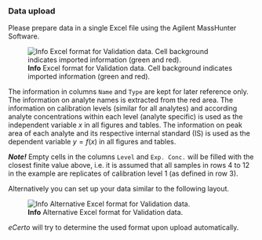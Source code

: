 ### Data upload

Please prepare data in a single Excel file using the Agilent MassHunter Software.

![**Info** Excel format for Validation data. Cell background indicates imported information (green and red).](fig/V_Modul_Import.png)

The information in columns `Name` and `Type` are kept for later reference only.
The information on analyte names is extracted from the red area.
The information on calibration levels (similar for all analytes) and according
analyte concentrations within each level (analyte specific) is used as the
independent variable $x$ in all figures and tables.
The information on peak area of each analyte and its respective internal 
standard (IS) is used as the dependent variable $y=f(x)$ in all figures and tables.

***Note!***
Empty cells in the columns `Level` and `Exp. Conc.` will be filled with the
closest finite value above, i.e. it is assumed that all samples in rows 4 to 12
in the example are replicates of calibration level 1 (as defined in row 3).

Alternatively you can set up your data similar to the following layout.

![**Info** Alternative Excel format for Validation data.](fig/V_Modul_Import2.png)

*eCerto* will try to determine the used format upon upload automatically.